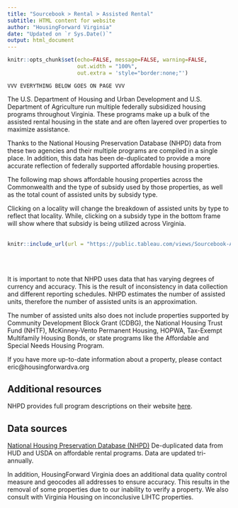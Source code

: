 ```yaml
---
title: "Sourcebook > Rental > Assisted Rental"
subtitle: HTML content for website
author: "HousingForward Virginia"
date: "Updated on `r Sys.Date()`"
output: html_document
---
```


```r
knitr::opts_chunk$set(echo=FALSE, message=FALSE, warning=FALSE,
                      out.width = "100%",
                      out.extra = 'style="border:none;"')
```

```
VVV EVERYTHING BELOW GOES ON PAGE VVV
```
The U.S. Department of Housing and Urban Development and U.S. Department of Agriculture run 
multiple federally subsidized housing programs throughout Virginia. These programs make up 
a bulk of the assisted rental housing in the state and are often layered over properties to 
maximize assistance. 

Thanks to the National Housing Preservation Database (NHPD) data from these two agencies and their
multiple programs are compiled in a single place. In addition, this data has been de-duplicated to 
provide a more accurate reflection of federally supported affordable housing properties.

The following map shows affordable housing properties across the Commonwealth and the type of 
subsidy used by those properties, as well as the total count of assisted units by subsidy type.

Clicking on a locality will change the breakdown of assisted units by type to reflect that locality. 
While, clicking on a subsidy type in the bottom frame will show where that subsidy is being utilized across
Virginia. 
<br>
<br>
```r
knitr::include_url(url = "https://public.tableau.com/views/Sourcebook-Assistedunits/AssistedProperties?:showVizHome=no&:embed=true", height = "800px")
```
<br>
<br>

It is important to note that NHPD uses data that has varying degrees of currency and 
accuracy. This is the result of inconsistency in data collection and different reporting 
schedules. NHPD estimates the number of assisted units, therefore the number of assisted units 
is an approximation.

The number of assisted units also does not include properties supported by Community Development 
Block Grant (CDBG), the National Housing Trust Fund (NHTF), McKinney-Vento Permanent Housing, HOPWA,
Tax-Exempt Multifamily Housing Bonds, or state programs like the Affordable and Special Needs Housing 
Program.

If you have more up-to-date information about a property, please contact eric@housingforwardva.org

## Additional resources

NHPD provides full program descriptions on their website [here](https://preservationdatabase.org/documentation/program-descriptions/).

## Data sources

[National Housing Preservation Database (NHPD)](https://preservationdatabase.org/)
De-duplicated data from HUD and USDA on affordable rental programs. Data are updated
tri-annually.

In addition, HousingForward Virginia does an additional data quality control measure and 
geocodes all addresses to ensure accuracy. This results in the removal of some properties 
due to our inability to verify a property. We also consult with Virginia Housing on inconclusive 
LIHTC properties.
